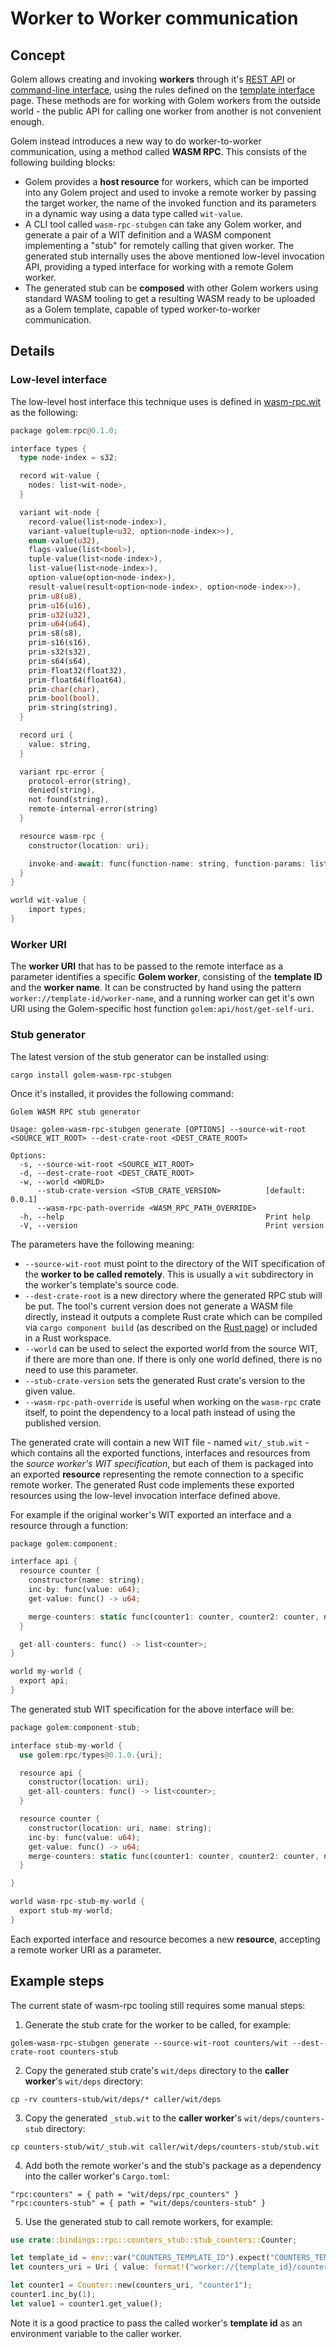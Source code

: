 # Worker to Worker communication

## Concept

Golem allows creating and invoking **workers** through it's [REST API](/docs/rest-api/worker) or [command-line interface](/docs/golem-cli), using the rules defined on the [template interface](/docs/template-interface) page. These methods are for working with Golem workers from the outside world - the public API for calling one worker from another is not convenient enough.

Golem instead introduces a new way to do worker-to-worker communication, using a method called **WASM RPC**. This consists of the following building blocks:

- Golem provides a **host resource** for workers, which can be imported into any Golem project and used to invoke a remote worker by passing the target worker, the name of the invoked function and its parameters in a dynamic way using a data type called `wit-value`.
- A CLI tool called `wasm-rpc-stubgen` can take any Golem worker, and generate a pair of a WIT definition and a WASM component implementing a "stub" for remotely calling that given worker. The generated stub internally uses the above mentioned low-level invocation API, providing a typed interface for working with a remote Golem worker.
- The generated stub can be **composed** with other Golem workers using standard WASM tooling to get a resulting WASM ready to be uploaded as a Golem template, capable of typed worker-to-worker communication.

## Details

### Low-level interface

The low-level host interface this technique uses is defined in [wasm-rpc.wit](https://github.com/golemcloud/golem-wit/blob/main/wit/deps/wasm-rpc/wasm-rpc.wit) as the following:

```rust
package golem:rpc@0.1.0;

interface types {
  type node-index = s32;

  record wit-value {
    nodes: list<wit-node>,
  }

  variant wit-node {
    record-value(list<node-index>),
    variant-value(tuple<u32, option<node-index>>),
    enum-value(u32),
    flags-value(list<bool>),
    tuple-value(list<node-index>),
    list-value(list<node-index>),
    option-value(option<node-index>),
    result-value(result<option<node-index>, option<node-index>>),
    prim-u8(u8),
    prim-u16(u16),
    prim-u32(u32),
    prim-u64(u64),
    prim-s8(s8),
    prim-s16(s16),
    prim-s32(s32),
    prim-s64(s64),
    prim-float32(float32),
    prim-float64(float64),
    prim-char(char),
    prim-bool(bool),
    prim-string(string),
  }

  record uri {
    value: string,
  }

  variant rpc-error {
    protocol-error(string),
    denied(string),
    not-found(string),
    remote-internal-error(string)
  }

  resource wasm-rpc {
    constructor(location: uri);

    invoke-and-await: func(function-name: string, function-params: list<wit-value>) -> result<wit-value, rpc-error>;
  }
}

world wit-value {
    import types;
}
```

### Worker URI

The **worker URI** that has to be passed to the remote interface as a parameter identifies a specific **Golem worker**, consisting of the **template ID** and the **worker name**.
It can be constructed by hand using the pattern `worker://template-id/worker-name`, and a running worker can get it's own URI using the Golem-specific host function `golem:api/host/get-self-uri`.

### Stub generator

The latest version of the stub generator can be installed using:

```shell
cargo install golem-wasm-rpc-stubgen
```

Once it's installed, it provides the following command:

```
Golem WASM RPC stub generator

Usage: golem-wasm-rpc-stubgen generate [OPTIONS] --source-wit-root <SOURCE_WIT_ROOT> --dest-crate-root <DEST_CRATE_ROOT>

Options:
  -s, --source-wit-root <SOURCE_WIT_ROOT>
  -d, --dest-crate-root <DEST_CRATE_ROOT>
  -w, --world <WORLD>
      --stub-crate-version <STUB_CRATE_VERSION>          [default: 0.0.1]
      --wasm-rpc-path-override <WASM_RPC_PATH_OVERRIDE>
  -h, --help                                             Print help
  -V, --version                                          Print version
```

The parameters have the following meaning:

- `--source-wit-root` must point to the directory of the WIT specification of the **worker to be called remotely**. This is usually a `wit` subdirectory in the worker's template's source code.
- `--dest-crate-root` is a new directory where the generated RPC stub will be put. The tool's current version does not generate a WASM file directly, instead it outputs a complete Rust crate which can be compiled via `cargo component build` (as described on the [Rust page](/docs/building-templates/tier-2/rust)) or included in a Rust workspace.
- `--world` can be used to select the exported world from the source WIT, if there are more than one. If there is only one world defined, there is no need to use this parameter.
- `--stub-crate-version` sets the generated Rust crate's version to the given value.
- `--wasm-rpc-path-override` is useful when working on the `wasm-rpc` crate itself, to point the dependency to a local path instead of using the published version.

The generated crate will contain a new WIT file - named `wit/_stub.wit` - which contains all the exported functions, interfaces and resources from the _source worker's WIT specification_, but each of them is packaged into an exported **resource** representing the remote connection to a specific remote worker. The generated Rust code implements these exported resources using the low-level invocation interface defined above.

For example if the original worker's WIT exported an interface and a resource through a function:

```rust
package golem:component;

interface api {
  resource counter {
    constructor(name: string);
    inc-by: func(value: u64);
    get-value: func() -> u64;

    merge-counters: static func(counter1: counter, counter2: counter, name: string) -> counter;
  }

  get-all-counters: func() -> list<counter>;
}

world my-world {
  export api;
}
```

The generated stub WIT specification for the above interface will be:

```rust
package golem:component-stub;

interface stub-my-world {
  use golem:rpc/types@0.1.0.{uri};

  resource api {
    constructor(location: uri);
    get-all-counters: func() -> list<counter>;
  }

  resource counter {
    constructor(location: uri, name: string);
    inc-by: func(value: u64);
    get-value: func() -> u64;
    merge-counters: static func(counter1: counter, counter2: counter, name: string) -> counter;
  }

}

world wasm-rpc-stub-my-world {
  export stub-my-world;
}
```

Each exported interface and resource becomes a new **resource**, accepting a remote worker URI as a parameter.

## Example steps

The current state of wasm-rpc tooling still requires some manual steps:

1. Generate the stub crate for the worker to be called, for example:

```
golem-wasm-rpc-stubgen generate --source-wit-root counters/wit --dest-crate-root counters-stub
```

2. Copy the generated stub crate's `wit/deps` directory to the **caller worker**'s `wit/deps` directory:

```
cp -rv counters-stub/wit/deps/* caller/wit/deps
```

3. Copy the generated `_stub.wit` to the **caller worker**'s `wit/deps/counters-stub` directory:

```
cp counters-stub/wit/_stub.wit caller/wit/deps/counters-stub/stub.wit
```

4. Add both the remote worker's and the stub's package as a dependency into the caller worker's `Cargo.toml`:

```
"rpc:counters" = { path = "wit/deps/rpc_counters" }
"rpc:counters-stub" = { path = "wit/deps/counters-stub" }
```

5. Use the generated stub to call remote workers, for example:

```rust
use crate::bindings::rpc::counters_stub::stub_counters::Counter;

let template_id = env::var("COUNTERS_TEMPLATE_ID").expect("COUNTERS_TEMPLATE_ID not set");
let counters_uri = Uri { value: format!("worker://{template_id}/counters_test1") };

let counter1 = Counter::new(counters_uri, "counter1");
counter1.inc_by(1);
let value1 = counter1.get_value();
```

Note it is a good practice to pass the called worker's **template id** as an environment variable to the caller worker.
